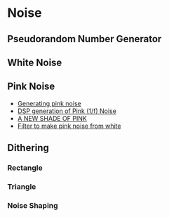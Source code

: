 # Noise

## Pseudorandom Number Generator

## White Noise

## Pink Noise

- [Generating pink noise](https://www.dsprelated.com/showarticle/908.php)
- [DSP generation of Pink (1/f) Noise](https://www.firstpr.com.au/dsp/pink-noise)
- [A NEW SHADE OF PINK](https://github.com/Stenzel/newshadeofpink)
- [Filter to make pink noise from white](https://github.com/bdejong/musicdsp/blob/master/source/files/pink.txt)

## Dithering

### Rectangle

### Triangle

### Noise Shaping